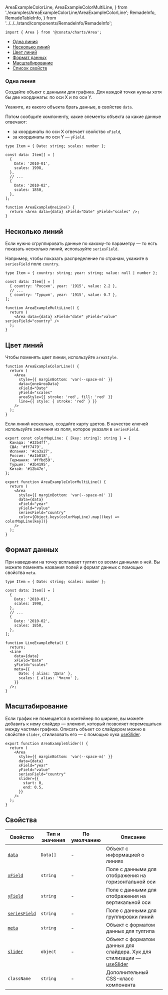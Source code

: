   AreaExampleColorLine,
  AreaExampleColorMultiLine,
} from './examples/AreaExampleColorLine/AreaExampleColorLine';
  RemadeInfo,
  RemadeTableInfo,
} from '../../../stand/components/RemadeInfo/RemadeInfo';

```tsx
import { Area } from '@consta/charts/Area';
```

<MdxMenu>

- [Одна линия](#одна-линия)
- [Несколько линий](#несколько-линий)
- [Цвет линий](#цвет-линий)
- [Формат данных](#формат-данных)
- [Масштабирование](#масштабирование)
- [Список свойств](#свойства)

</MdxMenu>

### Одна линия

Создайте объект с данными для графика. Для каждой точки нужны хотя бы две координаты: по оси X и по оси Y.

Укажите, из какого объекта брать данные, в свойстве `data`.

Потом сообщите компоненту, какие элементы объекта за какие данные отвечают:

- за координаты по оси X отвечает свойство `xField`,
- за координаты по оси Y — `yField`.

<AreaExampleOneLine />

```tsx
type Item = { Date: string; scales: number };

const data: Item[] = [
  {
    Date: '2010-01',
    scales: 1998,
  },
  // ...
  {
    Date: '2010-02',
    scales: 1850,
  },
];

function AreaExampleOneLine() {
  return <Area data={data} xField="Date" yField="scales" />;
}
```

## Несколько линий

Если нужно сгруппировать данные по какому-то параметру — то есть показать несколько линий, используйте `seriesField`.

Например, чтобы показать распределение по странам, укажите в `seriesField` поле `country`.

<AreaExampleMultiLine />

```tsx
type Item = { country: string; year: string; value: null | number };

const data: Item[] = [
  { country: 'Россия', year: '1915', value: 2.2 },
  // ...
  { country: 'Турция', year: '1915', value: 0.7 },
];

function AreaExampleMultiLine() {
  return (
    <Area data={data} xField="date" yField="value" seriesField="country" />
  );
}
```

## Цвет линий

Чтобы поменять цвет линии, используйте `areaStyle`.

<AreaExampleColorLine />

```tsx
function AreaExampleColorLine() {
  return (
    <Area
      style={{ marginBottom: 'var(--space-m)' }}
      data={oneAreaData}
      xField="Date"
      yField="scales"
      areaStyle={{ stroke: 'red', fill: 'red' }}
      line={{ style: { stroke: 'red' } }}
    />
  );
}
```

Если линий несколько, создайте карту цветов. В качестве ключей используйте значения из поля, которое указали в `seriesField`.

<AreaExampleColorMultiLine />

```tsx
export const colorMapLine: { [key: string]: string } = {
  Канада: '#32b4ff',
  США: '#ff7479',
  Испания: '#ca3a27',
  Россия: '#a1b018',
  Германия: '#ffbd59',
  Турция: '#3b4195',
  Китай: '#12b47e',
};

export function AreaExampleColorMultiLine() {
  return (
    <Area
      style={{ marginBottom: 'var(--space-m)' }}
      data={data}
      xField="year"
      yField="value"
      seriesField="country"
      color={Object.keys(colorMapLine).map((key) => colorMapLine[key])}
    />
  );
}
```

## Формат данных

При наведении на точку всплывает тултип со всеми данными о ней. Вы можете поменять названия полей и формат данных с помощью свойства `meta`.

<AreaExampleMeta />

```tsx
type Item = { Date: string; scales: number };

const data: Item[] = [
  {
    Date: '2010-01',
    scales: 1998,
  },
  // ...
  {
    Date: '2010-02',
    scales: 1850,
  },
];

function LineExampleMeta() {
  return;
  <Line
    data={data}
    xField="Date"
    yField="scales"
    meta={{
      Date: { alias: 'Дата' },
      scales: { alias: 'Число' },
    }}
  />;
}
```

## Масштабирование

Если график не помещается в контейнер по ширине, вы можете добавить к нему слайдер — элемент, который позволяет перемещаться между частями графика. Описать объект со слайдером можно в свойстве `slider`, стилизовать его — с помощью хука [useSlider](?path=/docs/hooks-useslider--playground).

<AreaExampleSlider />

```tsx
export function AreaExampleSlider() {
  return (
    <Area
      style={{ marginBottom: 'var(--space-m)' }}
      data={data}
      xField="year"
      yField="value"
      seriesField="country"
      slider={{
        start: 0,
        end: 0.5,
      }}
    />
  );
}
```

## Свойства

<RemadeTableInfo apiUrl="https://g2plot.antv.vision/en/docs/api/plots/line" />

| Свойство                          | Тип и значения | По умолчанию | Описание                                                                                                                  |
| --------------------------------- | -------------- | ------------ | ------------------------------------------------------------------------------------------------------------------------- |
| [`data`](#одна-линия)             | `Data[]`       | -            | Объект с информацией о линиях                                                                                             |
| [`xField`](#одна-линия)           | `string`       | -            | Поле с данными для отображения на горизонтальной оси                                                                      |
| [`yField`](#одна-линия)           | `string`       | -            | Поле с данными для отображения на вертикальной оси                                                                        |
| [`seriesField`](#несколько-линий) | `string`       | -            | Поле с данными для группировки линий                                                                                      |
| [`meta`](#формат-данных)          | `string`       | -            | Объект с форматом данных для тултипа                                                                                      |
| [`slider`](#масштабирование)      | `object`       | -            | Объект с форматом данных для слайдера. Хук для стилизации — [useSlider](##LIBS.STAND/stand:charts-hooks-useslider-stable) |
| `className`                       | `string`       | -            | Дополнительный CSS-класс компонента                                                                                       |
